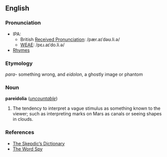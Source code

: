 ==English==
===Pronunciation===
*IPA:
**British [[Received Pronunciation]]: /pær.aɪˈdəʊ.li.ə/
**[[WEAE]]: /pɛɹ.aɪˈdo.li.ə/ 
*[[Rhymes:English:-əʊliə|Rhymes]]

===Etymology===
''para-'' something wrong, and ''eidolon'', a ghostly image or phantom

===Noun===
'''pareidolia''' (''[[uncountable]]'')

#The tendency to interpret a vague stimulus as something known to the viewer; such as interpreting marks on Mars as canals or seeing shapes in clouds.

===References===
*[http://skepdic.com/pareidol.html The Skepdic’s Dictionary]
*[http://www.wordspy.com/words/pareidolia.asp The Word Spy]
